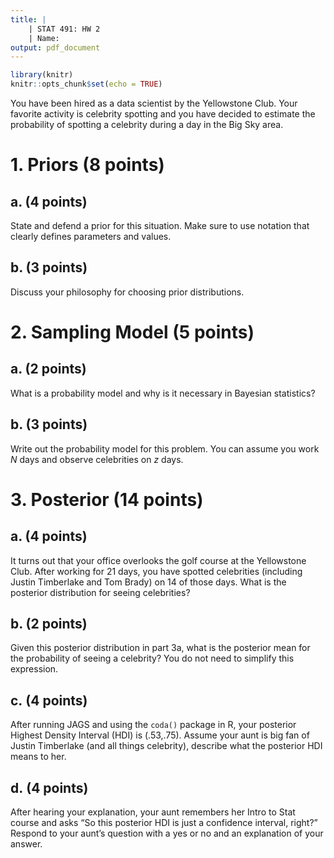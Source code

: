 ```yaml
---
title: |
    | STAT 491: HW 2
    | Name:
output: pdf_document 
---
```


```r
library(knitr)
knitr::opts_chunk$set(echo = TRUE)
```

You have been hired as a data scientist by the Yellowstone Club. Your favorite activity is celebrity spotting and you have decided to estimate the probability of spotting a celebrity during a day in the Big Sky area.

# 1. Priors (8 points)

## a. (4 points)
State and defend a prior for this situation. Make sure to use notation that clearly defines parameters and values.
\vfill

## b. (3 points)
Discuss your philosophy for choosing prior distributions.
\vfill


\newpage
# 2. Sampling Model (5 points)

## a. (2 points)
What is a probability model and why is it necessary in Bayesian statistics?
\vfill

## b. (3 points)
Write out the probability model for this problem. You can assume you work $N$ days and observe celebrities on $z$ days.
\vfill

# 3. Posterior (14 points)

## a. (4 points)
It turns out that your office overlooks the golf course at the Yellowstone Club. After working for 21 days, you have spotted celebrities (including Justin Timberlake and Tom Brady) on 14 of those days. What is the posterior distribution for seeing celebrities?
\vfill
\newpage

## b. (2 points)
Given this posterior distribution in part 3a, what is the posterior mean for the probability of seeing a celebrity? You do not need to simplify this expression.
\vfill

## c. (4 points)
After running JAGS and using the `coda()` package in R, your posterior Highest Density Interval (HDI) is (.53,.75). Assume your aunt is big fan of Justin Timberlake (and all things celebrity), describe what the posterior HDI means to her.
\vfill

## d. (4 points)
After hearing your explanation, your aunt remembers her Intro to Stat course and asks "So this posterior HDI is just a confidence interval, right?" Respond to your aunt's question with a yes or no and an explanation of your answer.
\vfill
